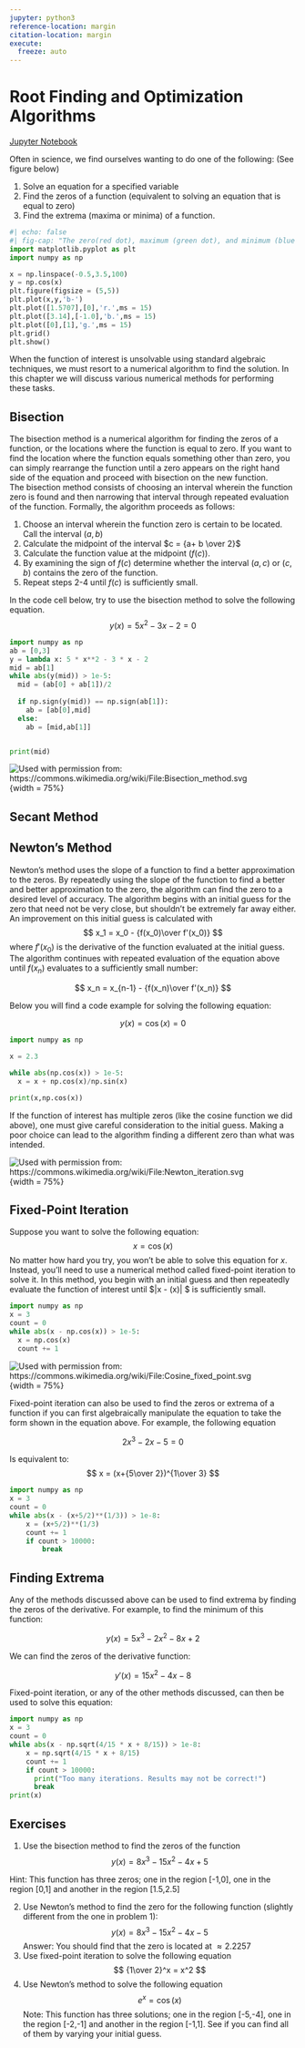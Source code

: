 ```yaml
---
jupyter: python3
reference-location: margin
citation-location: margin
execute: 
  freeze: auto
---
```


# Root Finding and Optimization Algorithms

[Jupyter Notebook](https://lancejnelson.github.io/PH135/jupyter/rootFinding.ipynb)

Often in science, we find ourselves wanting to do one of the following: (See figure below) 

1. Solve an equation for a specified variable
2. Find the zeros of a function (equivalent to solving an equation that is equal to zero)
3. Find the extrema (maxima or minima) of a function.


```python
#| echo: false
#| fig-cap: "The zero(red dot), maximum (green dot), and minimum (blue dot) of a function are illustrated."
import matplotlib.pyplot as plt
import numpy as np

x = np.linspace(-0.5,3.5,100)
y = np.cos(x)
plt.figure(figsize = (5,5))
plt.plot(x,y,'b-')
plt.plot([1.5707],[0],'r.',ms = 15)
plt.plot([3.14],[-1.0],'b.',ms = 15)
plt.plot([0],[1],'g.',ms = 15)
plt.grid()
plt.show()
```


When the function of interest is unsolvable using standard algebraic techniques, we must resort to a numerical algorithm to find the solution.  In this chapter we will discuss various numerical methods for performing these tasks.

<!--  Finding the zero of this function means finding the x-value where the function is equal to zero (red dot).  Finding the min or max of the function means finding the x value where the slope of the function is zero (blue and green dots). When algebra techniques fail to solve the equation, we can use one of several numerical algorithms to solve it instead. 
You probably remember being asked to find the roots of a function in your math class. Finding the roots means finding the x values that make $y(x) = 0$. For example, the following polynomial equation has two solutions that can be found using the quadratic formula.

$$
4 x^2 + 2x - 2 = 0
$$

The solutions to this equation are $-1$ and ${1\over 2}$. Try plugging them into the equation above to verify this. -->
   

## Bisection  
The bisection method is a numerical algorithm for finding the zeros of a function, or the locations where the function is equal to zero. If you want to find the location where the function equals something other than zero, you can simply rearrange the function until a zero appears on the right hand side of the equation and proceed with bisection on the new function.   
The bisection method consists of choosing an interval wherein the function zero is found and then narrowing that interval through repeated evaluation of the function.  Formally, the algorithm proceeds as follows:  

1. Choose an interval wherein the function zero is certain to be located. Call the interval $(a,b)$
2. Calculate the midpoint of the interval $c = {a+ b \over 2}$
3. Calculate the function value at the midpoint ($f(c)$).
4. By examining the sign of $f(c)$ determine whether the interval $(a,c)$ or $(c,b)$ contains the zero of the function.
5. Repeat steps 2-4 until $f(c)$ is sufficiently small.

In the code cell below, try to use the bisection method to solve the following equation.
$$
y(x) = 5 x^2 - 3x - 2 = 0
$$
```python
import numpy as np
ab = [0,3]
y = lambda x: 5 * x**2 - 3 * x - 2
mid = ab[1]
while abs(y(mid)) > 1e-5:
  mid = (ab[0] + ab[1])/2
  
  if np.sign(y(mid)) == np.sign(ab[1]):
    ab = [ab[0],mid]
  else:
    ab = [mid,ab[1]]


print(mid)


```

![Used with permission from: https://commons.wikimedia.org/wiki/File:Bisection_method.svg](https://lancejnelson.github.io/PH135/figures/Bisection_method.png){width = 75%}

## Secant Method


## Newton's Method
Newton's method uses the slope of a function to find a better approximation to the zeros. By repeatedly using the slope of the function to find a better and better approximation to the zero, the algorithm can find the zero to a desired level of accuracy. The algorithm begins with an initial guess for the zero that need not be very close, but shouldn't be extremely far away either.  An improvement on this initial guess is calculated with
$$
x_1 = x_0 - {f(x_0)\over f'(x_0)}
$$
where $f'(x_0)$ is the derivative of the function evaluated at the initial guess.  The algorithm continues with repeated evaluation of the equation above until $f(x_n)$ evaluates to a sufficiently small number:

$$
x_n = x_{n-1} - {f(x_n)\over f'(x_n)}
$$

Below you will find a code example for solving the following equation:

$$
y(x) = \cos(x) = 0
$$

```python
import numpy as np

x = 2.3

while abs(np.cos(x)) > 1e-5:
  x = x + np.cos(x)/np.sin(x) 

print(x,np.cos(x))

```

If the function of interest has multiple zeros (like the cosine function we did above), one must give careful consideration to the initial guess.  Making a poor choice can lead to the algorithm finding a different zero than what was intended. 

![Used with permission from: https://commons.wikimedia.org/wiki/File:Newton_iteration.svg](https://lancejnelson.github.io/PH135/figures/Newtons_method.png){width = 75%}

## Fixed-Point Iteration
Suppose you want to solve the following equation:
$$
x = \cos(x)
$$
No matter how hard you try, you won't be able to solve this equation for $x$.  Instead, you'll need to use a numerical method called fixed-point iteration to solve it.  In this method, you begin with an initial guess and then repeatedly evaluate the function of interest until $|x - \cos(x)| $ is sufficiently small. 

```python
import numpy as np
x = 3
count = 0
while abs(x - np.cos(x)) > 1e-5:
  x = np.cos(x)
  count += 1
```


![Used with permission from: https://commons.wikimedia.org/wiki/File:Cosine_fixed_point.svg](https://lancejnelson.github.io/PH135/figures/Fixed_Point.png){width = 75%}

Fixed-point iteration can also be used to find the zeros or extrema of a function if you can first algebraically manipulate the equation to take the form shown in the equation above. For example, the following equation

$$
2x^3 - 2 x - 5 =0 
$$

Is equivalent to:
$$
x = (x+{5\over 2})^{1\over 3}
$$

```python
import numpy as np
x = 3
count = 0
while abs(x - (x+5/2)**(1/3)) > 1e-8:
    x = (x+5/2)**(1/3)
    count += 1
    if count > 10000:
        break

```


## Finding Extrema

Any of the methods discussed above can be used to find extrema by finding the zeros of the derivative.  For example, to find the minimum of this function:

$$
y(x) = 5 x^3 - 2x^2 - 8 x + 2 
$$

We can find the zeros of the derivative function:

$$
y'(x) = 15 x^2 - 4 x - 8
$$

Fixed-point iteration, or any of the other methods discussed, can then be used to solve this equation:


```python
import numpy as np
x = 3
count = 0
while abs(x - np.sqrt(4/15 * x + 8/15)) > 1e-8:
    x = np.sqrt(4/15 * x + 8/15)
    count += 1
    if count > 10000:
      print("Too many iterations. Results may not be correct!")
      break
print(x)

```


## Exercises
1. Use the bisection method to find the zeros of the function
$$
y(x) = 8x^3 - 15 x^2 - 4 x + 5
$$

Hint: This function has three zeros; one in the region [-1,0], one in the region [0,1] and another in the region [1.5,2.5]

2. Use Newton's method to find the zero for the following function (slightly different from the one in problem 1):
$$
y(x) = 8x^3 - 15 x^2 - 4 x - 5
$$
Answer: You should find that the zero is located at $\approx 2.2257$
3. Use fixed-point iteration to solve the following equation
$$
{1\over 2}^x = x^2
$$
4. Use Newton's method to solve the following equation
$$
e^x = \cos(x)
$$
Note: This function has three solutions; one in the region [-5,-4], one in the region [-2,-1] and another in the region [-1,1]. See if you can find all of them by varying your initial guess.